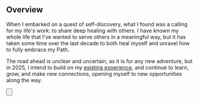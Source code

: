 <Breadcrumbs text="Back to Home" href="/" />

<Heading level="h1" text="Spiritual Healing & Transformational Wellness" />

## Overview

When I embarked on a quest of self-discovery, what I found was a calling for my life's work: <span className="bold-underline">to share deep healing with others</span>. I have known my whole life that I've wanted to serve others in a meaningful way, but it has taken some time over the last decade to both heal myself and unravel how to fully embrace my Path.

The road ahead is unclear and uncertain, as it is for any new adventure, but in 2025, I intend to build on my [existing experience](/work/management), and continue to learn, grow, and make new connections, opening myself to new opportunities along the way.

<Button
  action="schedule"
  text="Schedule 30 Minutes"
  link="https://calendly.com/rootedvision/30"
/>

<CardGrid heading="My Tools" type="work"/>
